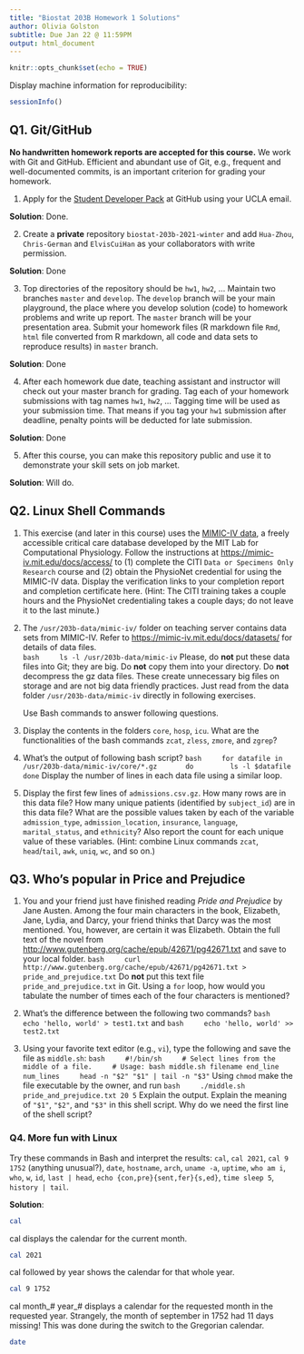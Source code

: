 ```yaml
---
title: "Biostat 203B Homework 1 Solutions"
author: Olivia Golston
subtitle: Due Jan 22 @ 11:59PM
output: html_document
---
```


```r
knitr::opts_chunk$set(echo = TRUE)
```

Display machine information for reproducibility:
```r
sessionInfo()
```

## Q1. Git/GitHub

**No handwritten homework reports are accepted for this course.** We work with Git and GitHub. Efficient and abundant use of Git, e.g., frequent and well-documented commits, is an important criterion for grading your homework.

1. Apply for the [Student Developer Pack](https://education.github.com/pack) at GitHub using your UCLA email.

**Solution**: Done. 

2. Create a **private** repository `biostat-203b-2021-winter` and add `Hua-Zhou`, `Chris-German` and `ElvisCuiHan` as your collaborators with write permission.

**Solution**: Done

3. Top directories of the repository should be `hw1`, `hw2`, ... Maintain two branches `master` and `develop`. The `develop` branch will be your main playground, the place where you develop solution (code) to homework problems and write up report. The `master` branch will be your presentation area. Submit your homework files (R markdown file `Rmd`, `html` file converted from R markdown, all code and data sets to reproduce results) in `master` branch.

**Solution**: Done

4. After each homework due date, teaching assistant and instructor will check out your master branch for grading. Tag each of your homework submissions with tag names `hw1`, `hw2`, ... Tagging time will be used as your submission time. That means if you tag your `hw1` submission after deadline, penalty points will be deducted for late submission.

**Solution**: Done


5. After this course, you can make this repository public and use it to demonstrate your skill sets on job market.

**Solution**: Will do.

## Q2. Linux Shell Commands

1. This exercise (and later in this course) uses the [MIMIC-IV data](https://mimic-iv.mit.edu), a freely accessible critical care database developed by the MIT Lab for Computational Physiology. Follow the instructions at <https://mimic-iv.mit.edu/docs/access/> to (1) complete the CITI `Data or Specimens Only Research` course and (2) obtain the PhysioNet credential for using the MIMIC-IV data. Display the verification links to your completion report and completion certificate here. (Hint: The CITI training takes a couple hours and the PhysioNet credentialing takes a couple days; do not leave it to the last minute.)

2. The `/usr/203b-data/mimic-iv/` folder on teaching server contains data sets from MIMIC-IV. Refer to <https://mimic-iv.mit.edu/docs/datasets/> for details of data files.  
    ```bash
    ls -l /usr/203b-data/mimic-iv
    ```
Please, do **not** put these data files into Git; they are big. Do **not** copy them into your directory. Do **not** decompress the gz data files. These create unnecessary big files on storage and are not big data friendly practices. Just read from the data folder `/usr/203b-data/mimic-iv` directly in following exercises. 

    Use Bash commands to answer following questions.

3. Display the contents in the folders `core`, `hosp`, `icu`. What are the functionalities of the bash commands `zcat`, `zless`, `zmore`, and `zgrep`? 

4. What's the output of following bash script?
    ```bash
    for datafile in /usr/203b-data/mimic-iv/core/*.gz
      do
        ls -l $datafile
      done
    ```
Display the number of lines in each data file using a similar loop.

4. Display the first few lines of `admissions.csv.gz`. How many rows are in this data file? How many unique patients (identified by `subject_id`) are in this data file? What are the possible values taken by each of the variable `admission_type`, `admission_location`, `insurance`, `language`, `marital_status`, and `ethnicity`? Also report the count for each unique value of these variables. (Hint: combine Linux commands `zcat`, `head`/`tail`, `awk`, `uniq`, `wc`, and so on.)

## Q3. Who's popular in Price and Prejudice

1. You and your friend just have finished reading *Pride and Prejudice* by Jane Austen. Among the four main characters in the book, Elizabeth, Jane, Lydia, and Darcy, your friend thinks that Darcy was the most mentioned. You, however, are certain it was Elizabeth. Obtain the full text of the novel from <http://www.gutenberg.org/cache/epub/42671/pg42671.txt> and save to your local folder. 
    ```bash
    curl http://www.gutenberg.org/cache/epub/42671/pg42671.txt > pride_and_prejudice.txt
    ```
Do **not** put this text file `pride_and_prejudice.txt` in Git. Using a `for` loop, how would you tabulate the number of times each of the four characters is mentioned?

2. What's the difference between the following two commands?
    ```bash
    echo 'hello, world' > test1.txt
    ```
    and
    ```bash
    echo 'hello, world' >> test2.txt
    ```

3. Using your favorite text editor (e.g., `vi`), type the following and save the file as `middle.sh`:
    ```bash
    #!/bin/sh
    # Select lines from the middle of a file.
    # Usage: bash middle.sh filename end_line num_lines
    head -n "$2" "$1" | tail -n "$3"
    ```
Using `chmod` make the file executable by the owner, and run 
    ```bash
    ./middle.sh pride_and_prejudice.txt 20 5
    ```
Explain the output. Explain the meaning of `"$1"`, `"$2"`, and `"$3"` in this shell script. Why do we need the first line of the shell script?

### Q4. More fun with Linux

Try these commands in Bash and interpret the results: `cal`, `cal 2021`, `cal 9 1752` (anything unusual?), `date`, `hostname`, `arch`, `uname -a`, `uptime`, `who am i`, `who`, `w`, `id`, `last | head`, `echo {con,pre}{sent,fer}{s,ed}`, `time sleep 5`, `history | tail`.


**Solution**: 
```bash
cal
```
cal displays the calendar for the current month. 


```bash
cal 2021
```
cal followed by year shows the calendar for that whole year.

```bash
cal 9 1752
```
cal month_# year_# displays a calendar for the requested month in the requested year. Strangely, the month of september in 1752 had 11 days missing! This was done during the switch to the Gregorian calendar.

```bash
date
```


